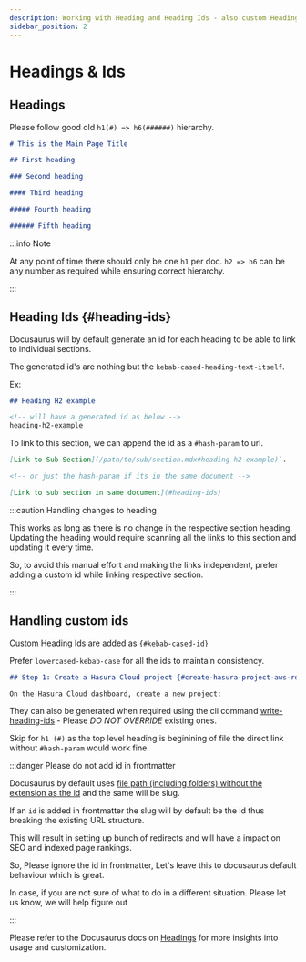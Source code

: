 ```yaml
---
description: Working with Heading and Heading Ids - also custom Heading Ids
sidebar_position: 2
---
```



# Headings & Ids

## Headings

Please follow good old `h1(#) => h6(######)` hierarchy.

```markdown
# This is the Main Page Title

## First heading

### Second heading

#### Third heading

##### Fourth heading

###### Fifth heading
```

:::info Note

At any point of time there should only be one `h1` per doc. `h2 => h6` can be any number as required while ensuring
correct hierarchy.

:::


## Heading Ids {#heading-ids}

Docusaurus will by default generate an id for each heading to be able to link to individual sections.

The generated id's are nothing but the `kebab-cased-heading-text-itself`.

Ex:

```markdown
## Heading H2 example

<!-- will have a generated id as below -->
heading-h2-example
```

To link to this section, we can append the id as a `#hash-param` to url.

```markdown
[Link to Sub Section](/path/to/sub/section.mdx#heading-h2-example)`.

<!-- or just the hash-param if its in the same document -->

[Link to sub section in same document](#heading-ids)
```

:::caution Handling changes to heading

This works as long as there is no change in the respective section heading. Updating the heading would require
scanning all the links to this section and updating it every time.

So, to avoid this manual effort and making the links independent, prefer adding a custom id while linking respective
section.

:::


## Handling custom ids

Custom Heading Ids are added as `{#kebab-cased-id}`

Prefer `lowercased-kebab-case` for all the ids to maintain consistency.


```markdown {1}
## Step 1: Create a Hasura Cloud project {#create-hasura-project-aws-rds-aurora}

On the Hasura Cloud dashboard, create a new project:
```

They can also be generated when required using the cli command
[write-heading-ids](https://docusaurus.io/docs/cli#docusaurus-write-heading-ids-sitedir) - Please *DO NOT OVERRIDE*
existing ones.

Skip for `h1 (#)` as the top level heading is beginining of file the direct link without `#hash-param` would work fine.


:::danger Please do not add id in frontmatter

Docusaurus by default uses [file path (including folders) without the extension as the id](https://docusaurus.io/docs/api/plugins/@docusaurus/plugin-content-docs#id)
and the same will be slug.

If an `id` is added in frontmatter the slug will by default be the id thus breaking the existing URL structure.

This will result in setting up bunch of redirects and will have a impact on SEO and indexed page rankings.

So, Please ignore the id in frontmatter, Let's leave this to docusaurus default behaviour which is great.

In case, if you are not sure of what to do in a different situation. Please let us know, we will help figure out

:::

Please refer to the Docusaurus docs on [Headings](https://docusaurus.io/docs/markdown-features/headings) for more
insights into usage and customization.
